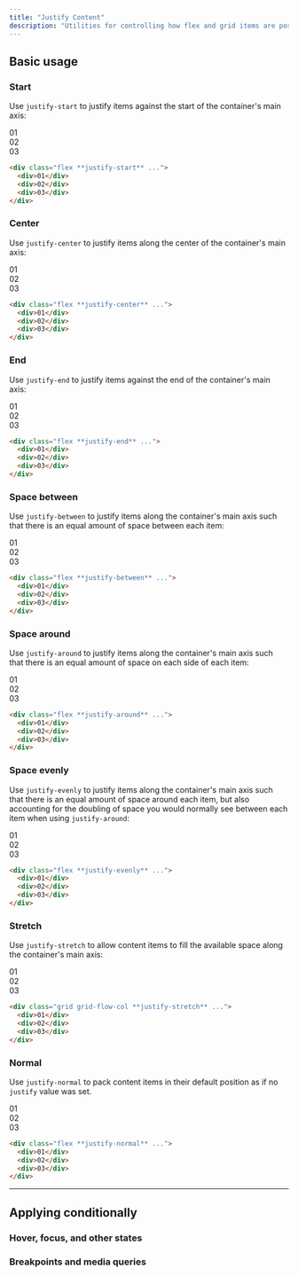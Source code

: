 ```yaml
---
title: "Justify Content"
description: "Utilities for controlling how flex and grid items are positioned along a container's main axis."
---
```




## Basic usage

### Start

Use `justify-start` to justify items against the start of the container's main axis:

<Example>
  <div class="flex justify-start space-x-4 font-mono text-white text-sm font-bold leading-6 bg-stripes-fuchsia rounded-lg">
    <div class="w-14 h-14 rounded-lg flex items-center justify-center bg-fuchsia-500 shadow-lg">01</div>
    <div class="w-14 h-14 rounded-lg flex items-center justify-center bg-fuchsia-500 shadow-lg">02</div>
    <div class="w-14 h-14 rounded-lg flex items-center justify-center bg-fuchsia-500 shadow-lg">03</div>
  </div>
</Example>

```html
<div class="flex **justify-start** ...">
  <div>01</div>
  <div>02</div>
  <div>03</div>
</div>
```

### Center

Use `justify-center` to justify items along the center of the container's main axis:

<Example>
  <div class="flex justify-center space-x-4 font-mono text-white text-sm font-bold leading-6 bg-stripes-blue rounded-lg">
    <div class="w-14 h-14 rounded-lg flex items-center justify-center bg-blue-500 shadow-lg">01</div>
    <div class="w-14 h-14 rounded-lg flex items-center justify-center bg-blue-500 shadow-lg">02</div>
    <div class="w-14 h-14 rounded-lg flex items-center justify-center bg-blue-500 shadow-lg">03</div>
  </div>
</Example>

```html
<div class="flex **justify-center** ...">
  <div>01</div>
  <div>02</div>
  <div>03</div>
</div>
```

### End

Use `justify-end` to justify items against the end of the container's main axis:

<Example>
  <div class="flex justify-end space-x-4 font-mono text-white text-sm font-bold leading-6 bg-stripes-cyan rounded-lg">
    <div class="w-14 h-14 rounded-lg flex items-center justify-center bg-cyan-500 shadow-lg">01</div>
    <div class="w-14 h-14 rounded-lg flex items-center justify-center bg-cyan-500 shadow-lg">02</div>
    <div class="w-14 h-14 rounded-lg flex items-center justify-center bg-cyan-500 shadow-lg">03</div>
  </div>
</Example>

```html
<div class="flex **justify-end** ...">
  <div>01</div>
  <div>02</div>
  <div>03</div>
</div>
```

### Space between

Use `justify-between` to justify items along the container's main axis such that there is an equal amount of space between each item:

<Example>
  <div class="flex justify-between space-x-4 font-mono text-white text-sm font-bold leading-6 bg-stripes-pink rounded-lg">
    <div class="w-14 h-14 rounded-lg flex items-center justify-center bg-pink-500 shadow-lg">01</div>
    <div class="w-14 h-14 rounded-lg flex items-center justify-center bg-pink-500 shadow-lg">02</div>
    <div class="w-14 h-14 rounded-lg flex items-center justify-center bg-pink-500 shadow-lg">03</div>
  </div>
</Example>

```html
<div class="flex **justify-between** ...">
  <div>01</div>
  <div>02</div>
  <div>03</div>
</div>
```

### Space around

Use `justify-around` to justify items along the container's main axis such that there is an equal amount of space on each side of each item:

<Example>
  <div class="flex justify-around space-x-4 font-mono text-white text-sm font-bold leading-6 bg-stripes-purple rounded-lg">
    <div class="w-14 h-14 rounded-lg flex items-center justify-center bg-purple-500 shadow-lg">01</div>
    <div class="w-14 h-14 rounded-lg flex items-center justify-center bg-purple-500 shadow-lg">02</div>
    <div class="w-14 h-14 rounded-lg flex items-center justify-center bg-purple-500 shadow-lg">03</div>
  </div>
</Example>

```html
<div class="flex **justify-around** ...">
  <div>01</div>
  <div>02</div>
  <div>03</div>
</div>
```

### Space evenly

Use `justify-evenly` to justify items along the container's main axis such that there is an equal amount of space around each item, but also accounting for the doubling of space you would normally see between each item when using `justify-around`:

<Example>
  <div class="flex justify-evenly space-x-4 font-mono text-white text-sm font-bold leading-6 bg-stripes-indigo rounded-lg">
    <div class="w-14 h-14 rounded-lg flex items-center justify-center bg-indigo-500 shadow-lg">01</div>
    <div class="w-14 h-14 rounded-lg flex items-center justify-center bg-indigo-500 shadow-lg">02</div>
    <div class="w-14 h-14 rounded-lg flex items-center justify-center bg-indigo-500 shadow-lg">03</div>
  </div>
</Example>

```html
<div class="flex **justify-evenly** ...">
  <div>01</div>
  <div>02</div>
  <div>03</div>
</div>
```

### Stretch

Use `justify-stretch` to allow content items to fill the available space along the container's main axis:

<Example>
  <div class="grid grid-flow-col justify-stretch space-x-4 font-mono text-white text-sm font-bold leading-6 bg-stripes-fuchsia rounded-lg">
    <div class="h-14 rounded-lg flex items-center justify-center bg-fuchsia-500 shadow-lg">01</div>
    <div class="h-14 rounded-lg flex items-center justify-center bg-fuchsia-500 shadow-lg">02</div>
    <div class="h-14 rounded-lg flex items-center justify-center bg-fuchsia-500 shadow-lg">03</div>
  </div>
</Example>

```html
<div class="grid grid-flow-col **justify-stretch** ...">
  <div>01</div>
  <div>02</div>
  <div>03</div>
</div>
```


### Normal

Use `justify-normal` to pack content items in their default position as if no `justify` value was set.

<Example>
  <div class="flex justify-normal space-x-4 font-mono text-white text-sm font-bold leading-6 bg-stripes-blue rounded-lg">
    <div class="w-14 h-14 rounded-lg flex items-center justify-center bg-blue-500 shadow-lg">01</div>
    <div class="w-14 h-14 rounded-lg flex items-center justify-center bg-blue-500 shadow-lg">02</div>
    <div class="w-14 h-14 rounded-lg flex items-center justify-center bg-blue-500 shadow-lg">03</div>
  </div>
</Example>

```html
<div class="flex **justify-normal** ...">
  <div>01</div>
  <div>02</div>
  <div>03</div>
</div>
```

---

## <Heading ignore>Applying conditionally</Heading>

### <Heading ignore>Hover, focus, and other states</Heading>

<HoverFocusAndOtherStates defaultClass="flex justify-start" featuredClass="justify-between" />

### <Heading ignore>Breakpoints and media queries</Heading>

<BreakpointsAndMediaQueries defaultClass="flex justify-start" featuredClass="justify-between" />
